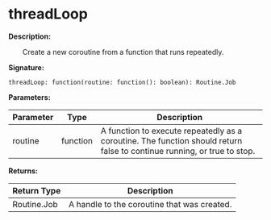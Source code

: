 # threadLoop

**Description:**

&emsp;&emsp;Create a new coroutine from a function that runs repeatedly.

**Signature:**
```tl
threadLoop: function(routine: function(): boolean): Routine.Job
```

**Parameters:**

| Parameter | Type | Description |
| --- | --- | --- |
| routine | function | A function to execute repeatedly as a coroutine. The function should return false to continue running, or true to stop. |

**Returns:**

| Return Type | Description |
| --- | --- |
| Routine.Job | A handle to the coroutine that was created. |